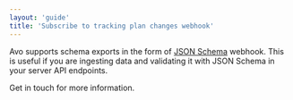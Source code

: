 ```yaml
---
layout: 'guide'
title: 'Subscribe to tracking plan changes webhook'
---
```


Avo supports schema exports in the form of [JSON
Schema](https://json-schema.org) webhook. This is useful if you are ingesting data
and validating it with JSON Schema in your server API endpoints.

<Link passHref href="/help/troubleshooting">
  <a>Get in touch</a>
</Link> for more information.
